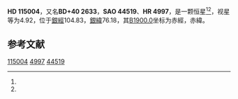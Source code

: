 {{Starbox begin
| name = HD 115004
}}
{{Starbox observe
| epoch = [[J2000.0|J2000.0]]
| constell = {{星座名待查}}<ref name=SIMBAD>{{cite web
 | url=http://simbad.u-strasbg.fr/simbad/sim-id?Ident=HR+4997
 | title =Pulsating variable Star
 | publisher=Centre de Données astronomiques de Strasbourg
 | work=SIMBAD
 | accessdate=2012-07-13}}</ref><ref name=DATA>{{cite web
 | url=http://vizier.u-strasbg.fr/viz-bin/VizieR-5?-out.add=.&-source=5050&-corr=PK=HR&-out.max=9999&HR=4997
 | title=VizieR Detailed Page
 | accessdate=2012-07-13
 | archive-date=2016-03-04
 | archive-url=https://web.archive.org/web/20160304202312/http://vizier.u-strasbg.fr/viz-bin/VizieR-5?-out.add=.&-source=5050&-corr=PK=HR&-out.max=9999&HR=4997
 | dead-url=no
 }}</ref>
| 星官 = 
| ra = {{RA|13|13|43}}<ref name=SIMBAD /><ref name=DATA />
| dec = {{DEC|+40|9|10}}<ref name=SIMBAD /><ref name=DATA />
| appmag_v = 4.92<ref name=SIMBAD /><ref name=DATA />
}}
{{Starbox character
| class = G8IIIaCN0.5<ref name=SIMBAD /><ref name=DATA />
| b-v = 1.06<ref name=SIMBAD /><ref name=DATA />
| u-b = 0.93<ref name=SIMBAD /><ref name=DATA />
| r-i = 0.49<ref name=SIMBAD /><ref name=DATA />
| variable = 
}}
{{Starbox astrometry
| radial_v = 0.93
| prop_mo_ra = -21
| parallax = 0.004
| p_error = 
}}
{{Starbox catalog
| names =BD+40 2633，[[SAO星表|SAO]] 44519，[[HD星表|HD]] 115004，[[HR星表|HR]] 4997}}
{{Starbox reference |Simbad=HR+4997}}
{{Starbox end}}

'''HD 115004'''，又名'''BD+40 2633'''，'''SAO 44519'''、'''HR 4997'''，是一颗恒星<ref name=SIMBAD /><ref name=DATA />，视星等为4.92，位于[[銀道座標系|銀經]]104.83，[[銀道座標系|銀緯]]76.18，其[[B1900.0|B1900.0]]坐标为赤經{{RA|13|9|10.9}}，赤緯{{DEC|+40|76.18|57}}。

== 参考文献 ==
{{reflist}}

{{star-stub}}

[[Category:HD和HDE天體|115004]]
[[Category:HR天體|4997]]
[[Category:SAO天體|44519]]